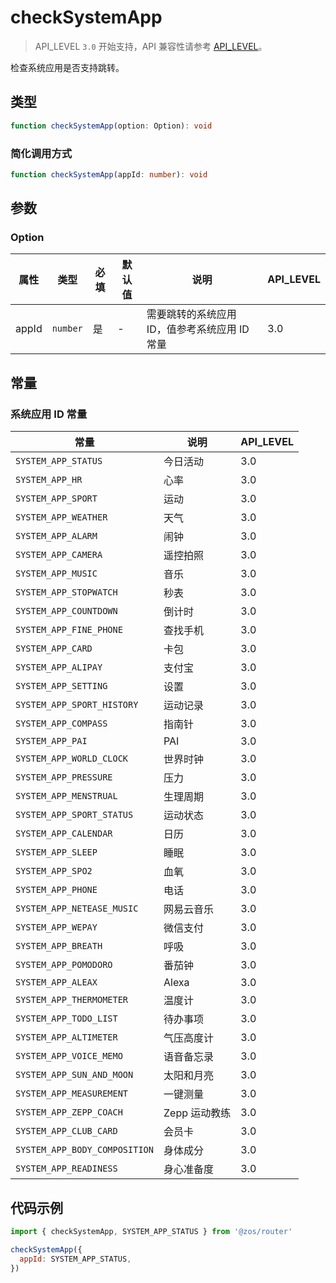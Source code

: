 # checkSystemApp

> API_LEVEL `3.0` 开始支持，API 兼容性请参考 [API_LEVEL](../../../../guides/framework/device/compatibility.md)。

检查系统应用是否支持跳转。

## 类型

```ts
function checkSystemApp(option: Option): void
```

### 简化调用方式

```ts
function checkSystemApp(appId: number): void
```

## 参数

### Option

| 属性  | 类型                | 必填 | 默认值 | 说明                                          | API_LEVEL |
| ----- | ------------------- | ---- | ------ | --------------------------------------------- | --------- |
| appId | <code>number</code> | 是   | -      | 需要跳转的系统应用 ID，值参考系统应用 ID 常量 | 3.0       |

## 常量

### 系统应用 ID 常量

| 常量                          | 说明          | API_LEVEL |
| ----------------------------- | ------------- | --------- |
| `SYSTEM_APP_STATUS`           | 今日活动      | 3.0       |
| `SYSTEM_APP_HR`               | 心率          | 3.0       |
| `SYSTEM_APP_SPORT`            | 运动          | 3.0       |
| `SYSTEM_APP_WEATHER`          | 天气          | 3.0       |
| `SYSTEM_APP_ALARM`            | 闹钟          | 3.0       |
| `SYSTEM_APP_CAMERA`           | 遥控拍照      | 3.0       |
| `SYSTEM_APP_MUSIC`            | 音乐          | 3.0       |
| `SYSTEM_APP_STOPWATCH`        | 秒表          | 3.0       |
| `SYSTEM_APP_COUNTDOWN`        | 倒计时        | 3.0       |
| `SYSTEM_APP_FINE_PHONE`       | 查找手机      | 3.0       |
| `SYSTEM_APP_CARD`             | 卡包          | 3.0       |
| `SYSTEM_APP_ALIPAY`           | 支付宝        | 3.0       |
| `SYSTEM_APP_SETTING`          | 设置          | 3.0       |
| `SYSTEM_APP_SPORT_HISTORY`    | 运动记录      | 3.0       |
| `SYSTEM_APP_COMPASS`          | 指南针        | 3.0       |
| `SYSTEM_APP_PAI`              | PAI           | 3.0       |
| `SYSTEM_APP_WORLD_CLOCK`      | 世界时钟      | 3.0       |
| `SYSTEM_APP_PRESSURE`         | 压力          | 3.0       |
| `SYSTEM_APP_MENSTRUAL`        | 生理周期      | 3.0       |
| `SYSTEM_APP_SPORT_STATUS`     | 运动状态      | 3.0       |
| `SYSTEM_APP_CALENDAR`         | 日历          | 3.0       |
| `SYSTEM_APP_SLEEP`            | 睡眠          | 3.0       |
| `SYSTEM_APP_SPO2`             | 血氧          | 3.0       |
| `SYSTEM_APP_PHONE`            | 电话          | 3.0       |
| `SYSTEM_APP_NETEASE_MUSIC`    | 网易云音乐    | 3.0       |
| `SYSTEM_APP_WEPAY`            | 微信支付      | 3.0       |
| `SYSTEM_APP_BREATH`           | 呼吸          | 3.0       |
| `SYSTEM_APP_POMODORO`         | 番茄钟        | 3.0       |
| `SYSTEM_APP_ALEAX`            | Alexa         | 3.0       |
| `SYSTEM_APP_THERMOMETER`      | 温度计        | 3.0       |
| `SYSTEM_APP_TODO_LIST`        | 待办事项      | 3.0       |
| `SYSTEM_APP_ALTIMETER`        | 气压高度计    | 3.0       |
| `SYSTEM_APP_VOICE_MEMO`       | 语音备忘录    | 3.0       |
| `SYSTEM_APP_SUN_AND_MOON`     | 太阳和月亮    | 3.0       |
| `SYSTEM_APP_MEASUREMENT`      | 一键测量      | 3.0       |
| `SYSTEM_APP_ZEPP_COACH`       | Zepp 运动教练 | 3.0       |
| `SYSTEM_APP_CLUB_CARD`        | 会员卡        | 3.0       |
| `SYSTEM_APP_BODY_COMPOSITION` | 身体成分      | 3.0       |
| `SYSTEM_APP_READINESS`        | 身心准备度    | 3.0       |

## 代码示例

```js
import { checkSystemApp, SYSTEM_APP_STATUS } from '@zos/router'

checkSystemApp({
  appId: SYSTEM_APP_STATUS,
})
```
